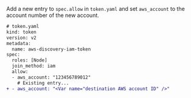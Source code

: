 Add a new entry to `spec.allow` in `token.yaml` and set `aws_account` to the
account number of the new account.

```diff
# token.yaml
kind: token
version: v2
metadata:
  name: aws-discovery-iam-token
spec:
  roles: [Node]
  join_method: iam
  allow:
  - aws_account: "123456789012"
    # Existing entry...
+ - aws_account: "<Var name="destination AWS account ID" />"
```